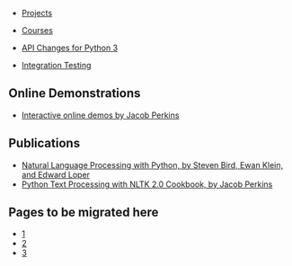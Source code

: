 * [[Projects]]

* [[Courses]]

* [[API Changes for Python 3]]

* [[Integration Testing]]

== Online Demonstrations ==

* [http://text-processing.com/demo/ Interactive online demos by Jacob Perkins]

== Publications ==

* [http://nltk.org/book Natural Language Processing with Python, by Steven Bird, Ewan Klein, and Edward Loper]
* [https://www.packtpub.com/python-text-processing-with-nltk-2-0-cookbook/book Python Text Processing with NLTK 2.0 Cookbook, by Jacob Perkins]

== Pages to be migrated here ==

* [https://sites.google.com/site/naturallanguagetoolkit/faq]
* [http://wu.ourproject.org/moin/projects/nltk/ProjectIdeas]
* [https://code.google.com/p/nltk/wiki/DevelopersGuide]
